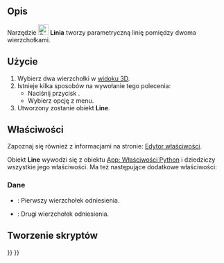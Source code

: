 <languages/>

{{Docnav/pl
|
|[[Curves_EditableSpline/pl|Edytowalna krzywa złożona]]
|[[Curves_Workbench/pl|środowisko pracy Krzywe]]
|IconL=
|IconR=Curves_EditableSpline.svg
|IconC=Curves_workbench_icon.svg
}}

{{GuiCommand/pl
|Name=Curves Line
|Name/pl=Krzywe: Linia
|MenuLocation=Curves → Parametric line
|Workbenches=[[Curves_Workbench/pl|Krzywe]]
}}

<span id="Description"></span>
==Opis==

Narzędzie [[Image:Curves_Line.svg|24px]] '''Linia''' tworzy parametryczną linię pomiędzy dwoma wierzchołkami.

<span id="Usage"></span>
==Użycie==

# Wybierz dwa wierzchołki w [[3D_view/pl|widoku 3D]].
# Istnieje kilka sposobów na wywołanie tego polecenia:
#* Naciśnij przycisk {{Button|[[Image:Curves_Line.svg|16px]] [[Curves_Line/pl|Parametric line]]}}.
#* Wybierz opcję {{MenuCommand|Curves → [[Image:Curves_Line.svg|16px]] Parametric line}} z menu.
# Utworzony zostanie obiekt '''Line'''.

<span id="Properties"></span>
==Właściwości==

Zapoznaj się również z informacjami na stronie: [[Property_editor/pl|Edytor właściwości]].

<div class="mw-translate-fuzzy">
Obiekt '''Line''' wywodzi się z obiektu [[App_FeaturePython/pl|App: Właściwości Python]] i dziedziczy wszystkie jego właściwości.  Ma też następujące dodatkowe właściwości:
</div>

<span id="Data"></span>
===Dane===

{{TitleProperty|Linia}}

* {{PropertyData|Vertex1|LinkSub}}: Pierwszy wierzchołek odniesienia.
* {{PropertyData|Vertex2|LinkSub}}: Drugi wierzchołek odniesienia.

<span id="Scripting"></span>
==Tworzenie skryptów==


{{Docnav/pl
|
|[[Curves_EditableSpline/pl|Edytowalna krzywa złożona]]
|[[Curves_Workbench/pl|środowisko pracy Krzywe]]
|IconL=
|IconR=Curves_EditableSpline.svg
|IconC=Curves_workbench_icon.svg
}}

{{Curves Tools navi{{#translation:}}}}
{{Userdocnavi{{#translation:}}}}